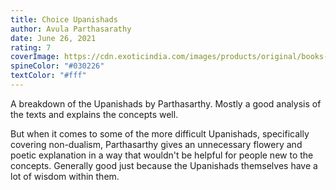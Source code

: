 ```yaml
---
title: Choice Upanishads
author: Avula Parthasarathy
date: June 26, 2021
rating: 7
coverImage: https://cdn.exoticindia.com/images/products/original/books-2019/uad518.jpg
spineColor: "#030226"
textColor: "#fff"
---
```


A breakdown of the Upanishads by Parthasarthy. Mostly a good analysis of the texts and explains the concepts well.

But when it comes to some of the more difficult Upanishads, specifically covering non-dualism, Parthasarthy gives an unnecessary flowery and poetic explanation in a way that wouldn't be helpful for people new to the concepts. Generally good just because the Upanishads themselves have a lot of wisdom within them.
